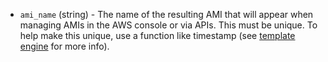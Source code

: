 <!-- Code generated from the comments of the AMIConfig struct in builder/amazon/common/ami_config.go; DO NOT EDIT MANUALLY -->

- `ami_name` (string) - The name of the resulting AMI that will appear when managing AMIs in the
  AWS console or via APIs. This must be unique. To help make this unique,
  use a function like timestamp (see [template
  engine](../templates/engine.html) for more info).
